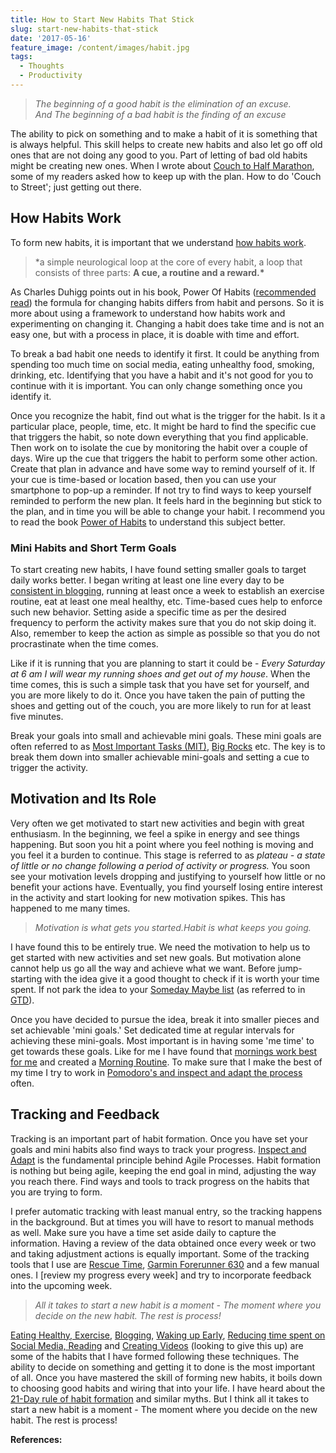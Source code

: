 ```yaml
---
title: How to Start New Habits That Stick
slug: start-new-habits-that-stick
date: '2017-05-16'
feature_image: /content/images/habit.jpg
tags:
  - Thoughts
  - Productivity
---
```

> _The beginning of a good habit is the elimination of an excuse._  
> _And The beginning of a bad habit is the finding of an excuse_

The ability to pick on something and to make a habit of it is something that is always helpful. This skill helps to create new habits and also let go off old ones that are not doing any good to you. Part of letting of bad old habits might be creating new ones. When I wrote about [Couch to Half Marathon](/blog/three-months-to-a-half-marathon/), some of my readers asked how to keep up with the plan. How to do 'Couch to Street'; just getting out there.

<ImageCard src="/content/images/habit.jpg" alt="Motivation is what gets you started. Habit is what keeps you going" />

## How Habits Work

To form new habits, it is important that we understand [how habits work](http://charlesduhigg.com/how-habits-work/).

> \*a simple neurological loop at the core of every habit, a loop that consists of three parts: **A cue, a routine and a reward.\***

As Charles Duhigg points out in his book, Power Of Habits ([recommended read](http://amzn.to/2gOYluc)) the formula for changing habits differs from habit and persons. So it is more about using a framework to understand how habits work and experimenting on changing it. Changing a habit does take time and is not an easy one, but with a process in place, it is doable with time and effort.

<ImageCard src="/content/images/habit_loop.jpg" alt="Cue-Routine-Reward Habit Loop" />

To break a bad habit one needs to identify it first. It could be anything from spending too much time on social media, eating unhealthy food, smoking, drinking, etc. Identifying that you have a habit and it's not good for you to continue with it is important. You can only change something once you identify it.

Once you recognize the habit, find out what is the trigger for the habit. Is it a particular place, people, time, etc. It might be hard to find the specific cue that triggers the habit, so note down everything that you find applicable. Then work on to isolate the cue by monitoring the habit over a couple of days. Wire up the cue that triggers the habit to perform some other action. Create that plan in advance and have some way to remind yourself of it. If your cue is time-based or location based, then you can use your smartphone to pop-up a reminder. If not try to find ways to keep yourself reminded to perform the new plan. It feels hard in the beginning but stick to the plan, and in time you will be able to change your habit. I recommend you to read the book [Power of Habits](http://amzn.to/2gOYluc) to understand this subject better.

### Mini Habits and Short Term Goals

To start creating new habits, I have found setting smaller goals to target daily works better. I began writing at least one line every day to be [consistent in blogging](/blog/maintaining-a-blogging-schedule/), running at least once a week to establish an exercise routine, eat at least one meal healthy, etc. Time-based cues help to enforce such new behavior. Setting aside a specific time as per the desired frequency to perform the activity makes sure that you do not skip doing it. Also, remember to keep the action as simple as possible so that you do not procrastinate when the time comes.

Like if it is running that you are planning to start it could be - _Every Saturday at 6 am I will wear my running shoes and get out of my house_. When the time comes, this is such a simple task that you have set for yourself, and you are more likely to do it. Once you have taken the pain of putting the shoes and getting out of the couch, you are more likely to run for at least five minutes.

Break your goals into small and achievable mini goals. These mini goals are often referred to as [Most Important Tasks (MIT)](/blog/morning-routine/), [Big Rocks](/blog/experimenting-with-pomodoro-technique/) etc. The key is to break them down into smaller achievable mini-goals and setting a cue to trigger the activity.

## Motivation and Its Role

Very often we get motivated to start new activities and begin with great enthusiasm. In the beginning, we feel a spike in energy and see things happening. But soon you hit a point where you feel nothing is moving and you feel it a burden to continue. This stage is referred to as _plateau - a state of little or no change following a period of activity or progress._ You soon see your motivation levels dropping and justifying to yourself how little or no benefit your actions have. Eventually, you find yourself losing entire interest in the activity and start looking for new motivation spikes. This has happened to me many times.

> _Motivation is what gets you started.Habit is what keeps you going._

I have found this to be entirely true. We need the motivation to help us to get started with new activities and set new goals. But motivation alone cannot help us go all the way and achieve what we want. Before jump-starting with the idea give it a good thought to check if it is worth your time spent. If not park the idea to your [Someday Maybe list](http://gettingthingsdone.com/2010/10/what-goes-on-a-someday-maybe-list/) (as referred to in [GTD](http://amzn.to/2gsJaed)).

Once you have decided to pursue the idea, break it into smaller pieces and set achievable 'mini goals.' Set dedicated time at regular intervals for achieving these mini-goals. Most important is in having some 'me time' to get towards these goals. Like for me I have found that [mornings work best for me](/blog/waking-up-early-is-all-about-waking-up-to-an-alarm/) and created a [Morning Routine](/blog/morning-routine/). To make sure that I make the best of my time I try to work in [Pomodoro's and inspect and adapt the process](/blog/experimenting-with-pomodoro-technique/) often.

## Tracking and Feedback

Tracking is an important part of habit formation. Once you have set your goals and mini habits also find ways to track your progress. [Inspect and Adapt](/blog/psm-learnings/) is the fundamental principle behind Agile Processes. Habit formation is nothing but being agile, keeping the end goal in mind, adjusting the way you reach there. Find ways and tools to track progress on the habits that you are trying to form.

I prefer automatic tracking with least manual entry, so the tracking happens in the background. But at times you will have to resort to manual methods as well. Make sure you have a time set aside daily to capture the information. Having a review of the data obtained once every week or two and taking adjustment actions is equally important. Some of the tracking tools that I use are [Rescue Time](/blog/rescue-time-track-your-time/), [Garmin Forerunner 630](/blog/three-months-to-a-half-marathon/) and a few manual ones. I \[review my progress every week\] and try to incorporate feedback into the upcoming week.

> _All it takes to start a new habit is a moment - The moment where you decide on the new habit. The rest is process!_

[Eating Healthy, Exercise](/blog/how-i-lost-13-kilos-in-one-and-half-months/), [Blogging](/blog/maintaining-a-blogging-schedule/), [Waking up Early](/blog/waking-up-early-is-all-about-waking-up-to-an-alarm/), [Reducing time spent on Social Media, Reading](/blog/experimenting-with-pomodoro-technique/) and [Creating Videos](/blog/recording-my-first-screencast/) (looking to give this up) are some of the habits that I have formed following these techniques. The ability to decide on something and getting it to done is the most important of all. Once you have mastered the skill of forming new habits, it boils down to choosing good habits and wiring that into your life. I have heard about the [21-Day rule of habit formation](https://www.forbes.com/sites/jasonselk/2013/04/15/habit-formation-the-21-day-myth/) and similar myths. But I think all it takes to start a new habit is a moment - The moment where you decide on the new habit. The rest is process!

**References:**

<ImageCard src="/content/images/books_powerofhabit.jpg" alt="Power Of Habit" /><ImageCard src="/content/images/books_superhumanbyhabit.jpg" alt="Superhuman by Habit" />

